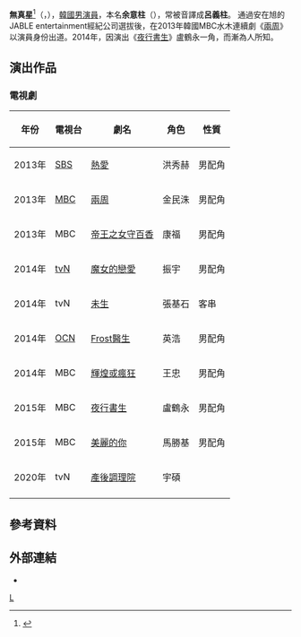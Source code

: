 {{藝人
|圖片 =
|圖片尺寸 = 
|圖片簡介 = 
|姓名=無真星
|類型=男演員
|本名=余意柱（{{lang|ko|여의주}}）
|原名 =
|外文名 = 무진성
|外文 = ko
|羅馬拼音 = Yeo Eul Zu
|國籍={{ROK}}
|出生日期 = {{birth_date_and_age|1988|5|24}}
|出生地 = {{KOR}}[[仁川廣域市|仁川廣域市]]
|職業 = 演員
|教育程度 = [[東國大學|東國大學]]戲劇電影系畢業
|出道日期 = 2013年
|活躍年代 = 2013年至今
|代表作 = 《[[夜行書生|夜行書生]]》<br/>
|經紀公司=[[Keyeast|Keyeast]]<br/>
|演出戲劇 =
| module = {{Infobox name module
|hangul= {{linktext|여|의|주}}
|hanja= {{linktext|余|意|柱}}
|rr= Yeo Eul Zu
}}
}}
'''無真星'''<ref>{{Cite web|url=https://garageplay.tw/news/content/3736/|title=《作家我就爛》逼退《永恆族》榮登韓國首週票房冠軍！ 《天空之城》吳娜拉扮潑辣前妻《雞不可失》柳承龍歡呼叫好！ 柳承龍新片痛打同劇男演員屁股　受害者驚呼：留下紅手痕！ 《作家我就爛》12月30日 逗陣亂亂愛|website=[[車庫娛樂|車庫娛樂]]|date=2021-11-26|accessdate=2021-12-31|archive-date=2021-12-31|archive-url=https://web.archive.org/web/20211231141711/https://garageplay.tw/news/content/3736/|dead-url=no}}</ref>（{{lang-ko|무진성}}，{{bd|1988年|5月24日}}），[[韓國|韓國]][[男演員|男演員]]，本名'''余意柱'''（{{lang-ko|여의주}}），常被音譯成'''呂義柱'''。
通過安在旭的JABLE entertainment經紀公司選拔後，在2013年韓國MBC水木連續劇《[[兩周|兩周]]》以演員身份出道。2014年，因演出《[[夜行書生|夜行書生]]》盧鶴永一角，而漸為人所知。

== 演出作品 ==
=== 電視劇 ===
{|class="wikitable" style="text-align:center;"
|-
!年份||電視台||劇名||角色||性質
|-
|2013年||[[SBS_(韓國)|SBS]]||[[熱愛_(2013年電視劇)|熱愛]]||洪秀赫||男配角
|-
|2013年||[[文化廣播_(韓國)|MBC]]||[[兩周|兩周]]||金民洙||男配角
|-
|2013年||MBC||[[帝王之女守百香|帝王之女守百香]]||康福||男配角
|-
|2014年||[[tvN|tvN]]||[[魔女的戀愛|魔女的戀愛]]||振宇||男配角
|-
|2014年||tvN||[[未生|未生]]||張基石||客串
|-
|2014年||[[OCN|OCN]]||[[Frost醫生|Frost醫生]]||英浩||男配角
|-
|2014年||MBC||[[輝煌或瘋狂|輝煌或瘋狂]]||王忠||男配角
|-
|2015年||MBC||[[夜行書生|夜行書生]]||盧鶴永||男配角
|-
|2015年||MBC||[[美麗的你|美麗的你]]||馬勝基||男配角
|-
|2020年||tvN||[[產後調理院|產後調理院]]||宇碩||
|-
|}

== 參考資料 ==
{{reflist}}

== 外部連結 ==
*{{instagram|vnxwvm}}
{{KEYEAST}}
[[Category:韓國電視演員|L]]